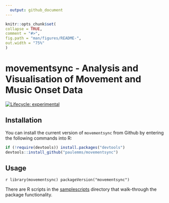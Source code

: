 ```yaml
---
  output: github_document
---
```


  <!-- README.md is generated from README.Rmd. Please edit that file -->

  ```r
knitr::opts_chunk$set(
  collapse = TRUE,
  comment = "#>",
  fig.path = "man/figures/README-",
  out.width = "75%"
)
```

# movementsync - Analysis and Visualisation of Movement and Music Onset Data

<!-- badges: start -->
[![Lifecycle: experimental](https://img.shields.io/badge/lifecycle-experimental-orange.svg)](https://lifecycle.r-lib.org/articles/stages.html#experimental)
<!-- badges: end -->

## Installation

You can install the current version of `movementsync` from Github by
entering the following commands into R:

```r
if (!require(devtools)) install.packages("devtools")
devtools::install_github("paulemms/movementsync")
```

## Usage
```r
library(movementsync)
packageVersion("movementsync")                                                        ```
                                                                                        
There are R scripts in the [samplescripts](inst/samplescripts) directory that walk-through the package functionality.

